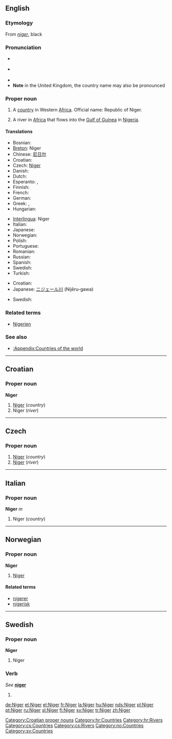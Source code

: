 {{see|niger}}
==English==
{{wikipedia}}

===Etymology===
From {{L.}} ''[[niger]]'', black

===Pronunciation===
* {{a|RP}} {{IPA|/ˈnaɪdʒə/}}
* {{a|US}} {{IPA|/ˈnaɪdʒɚ/}}
*{{audio|en-us-Niger.ogg|Audio (US)}}
*'''Note''' in the United Kingdom, the country name may also be pronounced {{IPA|/niːˈʒɛə/}}

===Proper noun===
{{en-proper noun}}

# A [[country]] in Western [[Africa]]. Official name: Republic of Niger.
# {{rivers}} A river in [[Africa]] that flows into the [[Gulf of Guinea]] in [[Nigeria]].

====Translations====
{{trans-top|country}}
* Bosnian: {{t-|bs|Niger|m}}
*[[Breton]]: Niger
*Chinese: [[尼日尔]]
*Croatian: {{t-|hr|Niger|m}}
* Czech: [[#Czech|Niger]] {{m}}
* Danish: {{t-|da|Niger}}
* Dutch: {{t-|nl|Niger}}
* Esperanto: {{t-|eo|Niĝero|xs=Esperanto}}, {{t-|eo|Niĝerlando|xs=Esperanto}}
* Finnish: {{t+|fi|Niger}}
* French: {{t+|fr|Niger|m}}
* German: {{t+|de|Niger}}
* Greek: {{t-|el|Νίγηρας|sc=Grek}}, {{t-|el|Νίγηρ|sc=Grek}}
* Hungarian: {{t+|hu|Niger}}
{{trans-mid}}
*[[Interlingua]]: Niger
* Italian: {{t-|it|Niger|m}}
* Japanese: {{t-|ja|ニジェール|tr=Nijēru|sc=Jpan}}
* Norwegian: {{t-|no|Niger}}
* Polish: {{t+|pl|Niger}}
* Portuguese: {{t-|pt|Níger}}
* Romanian: {{t-|ro|Niger|n}}
* Russian: {{t-|ru|Нигер|sc=Cyrl}}
* Spanish: {{t-|es|Níger}}
* Swedish: {{t+|sv|Niger}}
* Turkish: {{t-|tr|Nijer}}
{{trans-bottom}}

{{trans-top|river}}
*Croatian: {{t-|hr|Niger|m}}
*Japanese: [[ニジェール川]] (Nijēru-gawa)
{{trans-mid}}
* Swedish: {{t+|sv|Niger}}
{{trans-bottom}}

===Related terms===
*[[Nigerien]]

===See also===
*[[:Appendix:Countries of the world]]

----

==Croatian==

===Proper noun===
'''Niger''' {{m}}

# [[#English|Niger]] (''country'')
# Niger (''river'')

[[Category:Croatian proper nouns]]
[[Category:hr:Countries]]
[[Category:hr:Rivers]]

----

==Czech==

===Proper noun===
{{cs-proper noun|g=m}}

# [[#English|Niger]] (''country'')
# [[#English|Niger]] (''river'')

[[Category:cs:Countries]]
[[Category:cs:Rivers]]

----

==Italian==

===Proper noun===
'''Niger''' ''m''

# Niger (''country'')

----

==Norwegian==

===Proper noun===
'''Niger'''

# [[#English|Niger]]

====Related terms====
*[[nigerer]]
*[[nigerisk]]

[[Category:no:Countries]]

----

==Swedish==

===Proper noun===
'''Niger'''

# Niger

===Verb===
''See'' '''[[niger]]'''

# {{defn|Swedish}}

[[Category:sv:Countries]]

[[de:Niger]]
[[et:Niger]]
[[el:Niger]]
[[fr:Niger]]
[[la:Niger]]
[[hu:Niger]]
[[nds:Niger]]
[[pl:Niger]]
[[pt:Niger]]
[[ru:Niger]]
[[sl:Niger]]
[[fi:Niger]]
[[sv:Niger]]
[[tr:Niger]]
[[zh:Niger]]